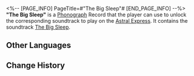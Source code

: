 <%-- [PAGE_INFO]
PageTitle=#"The Big Sleep"#
[END_PAGE_INFO] --%>
{{Item Infobox
|id          = 210309
|image       = Item The Big Sleep.png
|type        = Disk
|invCategory = Valuables
|rarity      = 3
|effect      = 
|description = A record that can be played on the Express' phonograph. It might be a chance acquisition or a gift from someone else. All sorts of memories surge up when the music plays &mdash; the smiles, encounters, touches, and the excitement of battle. Maybe that is why people still collect records even as society rapidly advances.<br />The current record contains the track "The Big Sleep."
}}
{{Description|''If the dreamscape is so beautiful, who would want to wake up?''}}
'''"The Big Sleep"''' is a [[Phonograph]] Record that the player can use to unlock the corresponding soundtrack to play on the [[Astral Express]]. It contains the soundtrack [[The Big Sleep]].

==Other Languages==
{{Other Languages
|en   = "The Big Sleep"
|zhs  = 《长眠不醒》
|zht  = 《長眠不醒》
|ja   = 『大いなる眠り』
|ko   = ≪빅 슬립≫
|es   = Sueño eterno
|fr   = «&nbsp;The Big Sleep&nbsp;»
|ru   = The Big Sleep
|th   = "The Big Sleep"
|vi   = Giấc Ngủ Vĩnh Hằng
|de   = „Ewiger Schlaf“
|id   = "The Big Sleep"
|pt   = "The Big Sleep"
}}

==Change History==
{{Change History|2.0}}
